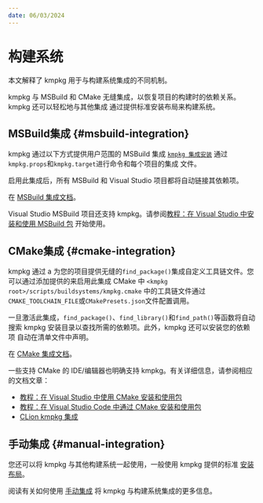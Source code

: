 ```yaml
---
date: 06/03/2024
---
```

# 构建系统

本文解释了 kmpkg 用于与构建系统集成的不同机制。

kmpkg 与 MSBuild 和 CMake 无缝集成，以恢复项目的构建时的依赖关系。 kmpkg 还可以轻松地与其他集成
通过提供标准安装布局来构建系统。

## MSBuild集成 {#msbuild-integration}

kmpkg 通过以下方式提供用户范围的 MSBuild 集成
[`kmpkg 集成安装`](../commands/integrate.mdx#kmpkg-integrate-install)
通过`kmpkg.props`和`kmpkg.target`进行命令和每个项目的集成
文件。

启用此集成后，所有 MSBuild 和 Visual Studio 项目都将自动链接其依赖项。

在 [MSBuild 集成文档](../users/buildsystems/msbuild-integration.mdx)。

Visual Studio MSBuild 项目还支持 kmpkg。请参阅[教程：在 Visual Studio 中安装和使用 MSBuild 包](../get_started/get-started-msbuild.mdx) 开始使用。

## CMake集成 {#cmake-integration}

kmpkg 通过 a 为您的项目提供无缝的`find_package()`集成自定义工具链文件。您可以通过添加提供的来启用此集成
CMake 中 `<kmpkg root>/scripts/buildsystems/kmpkg.cmake` 中的工具链文件通过`CMAKE_TOOLCHAIN_FILE`或`CMakePresets.json`文件配置调用。

一旦激活此集成，`find_package()`、`find_library()`和`find_path()`等函数将自动搜索 kmpkg 安装目录以查找所需的依赖项。此外，kmpkg 还可以安装您的依赖项
自动在清单文件中声明。

在 [CMake 集成文档](../users/buildsystems/cmake-integration.mdx)。

一些支持 CMake 的 IDE/编辑器也明确支持 kmpkg。有关详细信息，请参阅相应的文档文章：

- [教程：在 Visual Studio 中使用 CMake 安装和使用包](../get_started/get-started-vs.mdx)
- [教程：在 Visual Studio Code 中通过 CMake 安装和使用包](../get_started/get-started-vscode.mdx)
- [CLion kmpkg 集成](https://www.jetbrains.com/help/clion/package-management.html)

## 手动集成 {#manual-integration}

您还可以将 kmpkg 与其他构建系统一起使用，一般使用 kmpkg 提供的标准 [安装布局](../reference/installation-tree-layout.mdx)。

阅读有关如何使用 [手动集成](../users/buildsystems/manual-integration.mdx) 将 kmpkg 与构建系统集成的更多信息。
